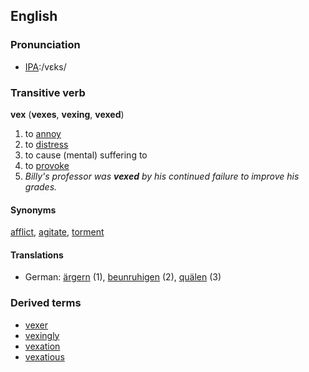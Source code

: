 ==English==

===Pronunciation===
*[[w:International Phonetic Alphabet|IPA]]:/vɛks/

===Transitive verb===
'''vex''' ('''vexes''', '''vexing''', '''vexed''')
# to [[annoy]]
# to [[distress]]
# to cause (mental) suffering to
# to [[provoke]]
#''Billy's professor was '''vexed''' by his continued failure to improve his grades.''
====Synonyms====
[[afflict]], [[agitate]], [[torment]]
====Translations====
*German: [[ärgern]] (1), [[beunruhigen]] (2), [[quälen]] (3)

===Derived terms===
*[[vexer]]
*[[vexingly]]
*[[vexation]]
*[[vexatious]]